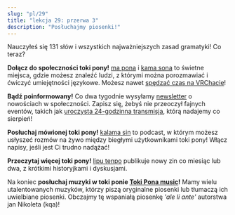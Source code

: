```yaml
---
slug: "pl/29"
title: "lekcja 29: przerwa 3"
description: "Posłuchajmy piosenki!"
---
```



Nauczyłeś się 131 słów i wszystkich najważniejszych zasad gramatyki! Co teraz?

**Dołącz do społeczności toki pony!** [ma pona](https://discord.gg/6zkugJFU4x) i [kama sona](https://discord.gg/ChC6qtVsSE) to świetne miejsca, gdzie możesz znaleźć ludzi, z którymi można porozmawiać i ćwiczyć umiejętności językowe. Możesz nawet [spędzać czas na VRChacie](https://vrc.group/TOKI.9663)!

**Bądź poinformowany!** Co dwa tygodnie wysyłamy [newsletter](https://sin-kulupu.pona.la/) o nowościach w społeczności. Zapisz się, żebyś nie przeoczył fajnych eventów, takich jak [uroczysta 24-godzinna transmisja](https://suno.pona.la/), którą nadajemy co sierpień!

**Posłuchaj mówionej toki pony!** [kalama sin](https://www.youtube.com/playlist?list=PLjOmpMyMxd8Qs2mAXcLk817tQy_AQj09u) to podcast, w którym możesz usłyszeć rozmów na żywo między biegłymi użytkownikami toki pony! Włącz napisy, jeśli jest Ci trudno nadążać!

**Przeczytaj więcej toki pony!** [lipu tenpo](https://liputenpo.org/) publikuje nowy zin co miesiąc lub dwa, z krótkimi historyjkami i dyskusjami.

Na koniec **posłuchaj muzyki w toki ponie [Toki Pona music](https://www.youtube.com/playlist?list=PLeCE5N29ioyUbj_lvYm9IdGJnE2HPacVv)!** Mamy wielu utalentowanych muzyków, którzy piszą oryginalne piosenki lub tłumaczą ich uwielbiane piosenki. Obczajmy tę wspaniałą piosenkę *'ale li ante'* autorstwa jan Nikoleta (kqa)!

<Embed id="LU6FdgR85VY" />

<Tabbed id="1">
  <Row sl="ona ale li alasa lukin e mi" m="wszyscy mnie szukają" />
  <Row sl="mi wile kalama suli" m="chcę mi się krzyczeć" />
  <Row
    sp="󱥞󱥬󱥩󱤴&#xF199E;󱤴󱥷󱤷&#xF199F;"
    sl='sina toki tawa mi: "mi wile moli"'
    m='mówisz mi: "chcę umrzeć"'
  />
  <Row
    sp="󱤴󱥬󱥩󱥞&#xF199E;󱤂&#xF199C;󱥄󱤈󱥩󱤴&#xF199F;"
    sl='mi toki tawa sina: "ala, o awen tawa mi"'
    m='mówię ci: "nie, zostań dla mnie"'
  />
  <br />
  <Row sl="ale li ante" m="życie dalej się zmienia" />
  <Row sl="sina o awen tawa pona" m="pozostań przy mnie na dobre" />
  <Row sl="mi tu li lape tawa tenpo pona" m="śpimy na dobre czasy" />
  <Row sl="tenpo pimeja lete" m="noc jest chłodna" />
  <Row sl="la mi tu li awen seli" m="ale podtrzymujemy ciepło" />
  <Row
    sl="sitelen mun li lawa tawa open sin"
    m="konstelacje prowadzą do nowego początku"
  />
  <br />
  <Row
    sp="󱤰󱤄󱤧󱥖󱤮󱥩󱤴<span style='color: var(--grey-1)'>󱥩󱤴</span>"
    sl="ma ale li sama lukin tawa mi (tawa mi)"
    m="wszędzie, gdzie idę, wygląda tak samo"
  />
  <Row
    sp="󱥆󱤄󱤧󱤾<span style='color: var(--grey-1)'>󱥆󱤄󱤧󱤾</span>"
    sl="ona ale li nasa (ona ale li nasa)"
    m="wszystko szalone (wszystko szalone)"
  />
  <Row
    sl="ko nasa sin li weka e pilin ale"
    m="nowe narkotyki usuwają każde uczucie"
  />
  <Row
    sl="jan li wile ala sona e pakala suli pi ona mute."
    m="ludzie nie chcą wiedzieć, jak zepsuci oni są"
  />
  <br />
  <Row
    sp="󱤍󱤧󱤤󱥧󱥙&#xF199C;󱤑󱥔󱤧󱤷󱤬󱤏"
    sl="ike li lawa tan seme? jan pona li moli lon insa"
    m="czemu ci źli rządzą? ci dobrzy zginęli w środku"
  />
  <Row
    sl="ona li wile ala sona tan pilin pakala ni"
    m="nie chcą wiedzieć po ich złamanych sercach"
  />
  <Row
    sl="ken la ken ante li ken ala mute"
    m="możliwości zmiany może nie są częste,"
  />
  <Row
    sl="taso sina wile e nimi lon la mi tu o tawa weka lon tenpo ni"
    m="ale jeśli prawda jest tym, czego żądasz, chodźmy teraz"
  />
  <br />
  <Row sl="ale li ante" m="życie dalej się zmienia" />
  <Row sl="sina o awen tawa pona" m="pozostań przy mnie na dobre" />
  <Row sl="mi tu li lape tawa tenpo pona" m="śpimy na dobre czasy" />
  <Row sl="tenpo pimeja lete" m="noc jest chłodna" />
  <Row sl="la mi tu li awen seli" m="ale podtrzymujemy ciepło" />
  <Row
    sl="sitelen mun li lawa tawa open sin"
    m="konstelacje prowadzą do nowego początku"
  />
</Tabbed>
